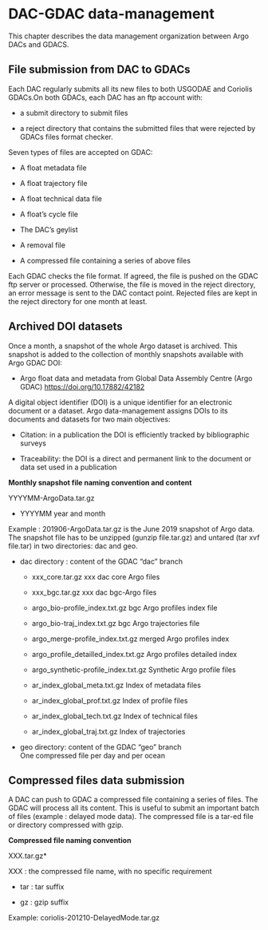 # DAC-GDAC data-management

This chapter describes the data management organization between Argo DACs and GDACS.

## File submission from DAC to GDACs

Each DAC regularly submits all its new files to both USGODAE and Coriolis GDACs.On both GDACs, each DAC has an ftp account with:

* a submit directory to submit files

* a reject directory that contains the submitted files that were rejected by GDACs files format checker.

Seven types of files are accepted on GDAC:

* A float metadata file

* A float trajectory file

* A float technical data file

* A float’s cycle file

* The DAC’s geylist

* A removal file

* A compressed file containing a series of above files

Each GDAC checks the file format. If agreed, the file is pushed on the GDAC ftp server or processed. Otherwise, the file is moved in the reject directory, an error message is sent to the DAC contact point. Rejected files are kept in the reject directory for one month at least.

## Archived DOI datasets

Once a month, a snapshot of the whole Argo dataset is archived. This snapshot is added to the collection of monthly snapshots available with Argo GDAC DOI:

* Argo float data and metadata from Global Data Assembly Centre (Argo GDAC) [https://doi.org/10.17882/42182](https://doi.org/10.17882/42182)

A digital object identifier (DOI) is a unique identifier for an electronic document or a dataset. Argo data-management assigns DOIs to its documents and datasets for two main objectives:

* Citation: in a publication the DOI is efficiently tracked by bibliographic surveys

* Traceability: the DOI is a direct and permanent link to the document or data set used in a publication

**Monthly snapshot file naming convention and content** 

YYYYMM-ArgoData.tar.gz

* YYYYMM year and month

Example : 201906-ArgoData.tar.gz is the June 2019 snapshot of Argo data.
The snapshot file has to be unzipped (gunzip file.tar.gz) and untared (tar xvf file.tar) in two directories: dac and geo.

* dac directory : content of the GDAC “dac” branch

  - xxx\_core.tar.gz xxx dac core Argo files

  - xxx\_bgc.tar.gz xxx dac bgc-Argo files

  - argo\_bio-profile\_index.txt.gz bgc Argo profiles index file

  - argo\_bio-traj\_index.txt.gz bgc Argo trajectories file

  - argo\_merge-profile\_index.txt.gz merged Argo profiles index

  - argo\_profile\_detailled\_index.txt.gz Argo profiles detailed index

  - argo\_synthetic-profile\_index.txt.gz Synthetic Argo profile files

  - ar\_index\_global\_meta.txt.gz Index of metadata files

  - ar\_index\_global\_prof.txt.gz Index of profile files

  - ar\_index\_global\_tech.txt.gz Index of technical files

  - ar\_index\_global\_traj.txt.gz Index of trajectories

* geo directory: content of the GDAC “geo” branch\
  One compressed file per day and per ocean


## Compressed files data submission

A DAC can push to GDAC a compressed file containing a series of files. The GDAC will process all its content. This is useful to submit an important batch of files (example : delayed mode data).
The compressed file is a tar-ed file or directory compressed with gzip.

**Compressed file naming convention**

XXX.tar.gz* 

XXX : the compressed file name, with no specific requirement

* tar : tar suffix

* gz : gzip suffix

Example: coriolis-201210-DelayedMode.tar.gz
